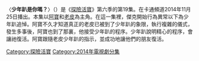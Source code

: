 {{expand|time=2015-09-23T08:45:46+00:00}}
{{unreferenced|time=2015-09-23T08:45:46+00:00}}
{{noteTA
|G1=Adventure Time
}}
{{Infobox television episode
| Title        = 少年趴是你嗎？
| Series       = [[探險活寶|探險活寶]]
| season       = 6
| episode      = 19
| Production   = 
| Story        =
| Writer       = 
| Director     =
| Airdate      = {{Start date|2014|11|25}}
| Music        =  
| Guests       =
| Length       = 11分鐘
| Prev         = [[老皮的異世界|老皮的異世界]]
| Next         = [[老皮來講古|老皮來講古]]
| Episode list = 
{{Infobox Adventure Time season 6 episode list}}
<br>[[探險活寶集數列表|探險活寶集數列表]]
}}
〈'''少年趴是你嗎？'''〉（{{lang-en|''Is That You?''}}）是《[[探險活寶|探險活寶]]》第六季的第19集。在卡通頻道2014年11月25日播出。本集以[[阿寶·馬頓斯|阿寶]]和[[酷狗老皮|老皮]]為主角。在這一集裡，傑克開始行為異常以下為少年趴追悼。阿寶不久才知道真正的老皮已被到了少年趴的象限，執行複雜的儀式，發生多事後，阿寶也到了那裏，他接受少年趴的程序。少年趴說明精心的程序，會讓祂復活。阿寶跟隨老皮少年趴的指示，並成功地讓他們的朋友復活。
{{探險活寶}}
[[Category:探險活寶|Category:探險活寶]]
[[Category:2014年電視劇分集|Category:2014年電視劇分集]]